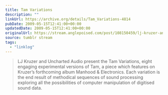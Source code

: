 ```yaml
---
title: Tam Variations
description: ""
linkUrl: https://archive.org/details/Tam_Variations-4814
pubDate: 2009-05-15T12:41:00+00:00
updatedDate: 2009-05-15T12:41:00+00:00
originalUrl: https://stream.anglepoised.com/post/108150459/lj-kruzer-and-uncharted-audio-present-the-tam
source: tumblr stream
tags:
  - "linklog"
---
```


> LJ Kruzer and Uncharted Audio present the Tam Variations, eight engaging experimental versions of Tam, a piece which features on Kruzer&rsquo;s forthcoming album Manhood & Electronics. Each variation is the end result of methodical sequences of sound processing exploring all the possibilities of computer manipulation of digitised sound data.
